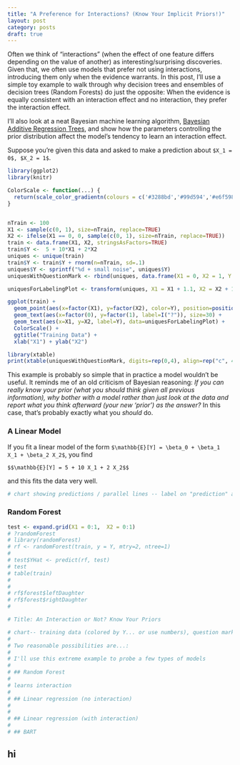 ```yaml
---
title: "A Preference for Interactions? (Know Your Implicit Priors!)"
layout: post
category: posts
draft: true
---
```


Often we think of "interactions" (when the effect of one feature differs depending on the value of another) as interesting/surprising discoveries. Given that, we often use models that prefer not using interactions, introducing them only when the evidence warrants. In this post, I'll use a simple toy example to walk through why decision trees and ensembles of decision trees (Random Forests) do just the opposite: When the evidence is equally consistent with an interaction effect and no interaction, they prefer the interaction effect.

I'll also look at a neat Bayesian machine learning algorithm, [Bayesian Additive Regression Trees](http://cran.r-project.org/web/packages/bartMachine/vignettes/bartMachine.pdf), and show how the parameters controlling the prior distribution affect the model's tendency to learn an interaction effect.

Suppose you're given this data and asked to make a prediction about `$X_1 = 0$, $X_2 = 1$`.

```r
library(ggplot2)
library(knitr)

ColorScale <- function(...) {
  return(scale_color_gradientn(colours = c('#3288bd','#99d594','#e6f598', '#fee08b', '#fc8d59', '#d53e4f'), na.value="lightgrey", ...))
}


nTrain <- 100
X1 <- sample(c(0, 1), size=nTrain, replace=TRUE)
X2 <- ifelse(X1 == 0, 0, sample(c(0, 1), size=nTrain, replace=TRUE))
train <- data.frame(X1, X2, stringsAsFactors=TRUE)
train$Y <-  5 + 10*X1 + 2*X2
uniques <- unique(train)
train$Y <- train$Y + rnorm(n=nTrain, sd=.1)
uniques$Y <- sprintf("%d + small noise", uniques$Y)
uniquesWithQuestionMark <- rbind(uniques, data.frame(X1 = 0, X2 = 1, Y = "?"))

uniquesForLabelingPlot <- transform(uniques, X1 = X1 + 1.1, X2 = X2 + 1.1)

ggplot(train) + 
  geom_point(aes(x=factor(X1), y=factor(X2), color=Y), position=position_jitter(.03, .03)) + 
  geom_text(aes(x=factor(0), y=factor(1), label=I("?")), size=30) +
  geom_text(aes(x=X1, y=X2, label=Y), data=uniquesForLabelingPlot) +
  ColorScale() + 
  ggtitle("Training Data") + 
  xlab("X1") + ylab("X2")

```

```r
library(xtable)
print(xtable(uniquesWithQuestionMark, digits=rep(0,4), align=rep("c", 4)), type="html", include.rownames=FALSE)
```

This example is probably so simple that in practice a model wouldn't be useful. It reminds me of an old criticism of Bayesian reasoning: *If you can really know your prior (what you should think given all previous information), why bother with a model rather than just look at the data and report what you think afterward (your new 'prior') as the answer?* In this case, that's probably exactly what you *should* do.

### A Linear Model

If you fit a linear model of the form `$\mathbb{E}[Y] = \beta_0 + \beta_1 X_1 + \beta_2 X_2$`, you find

`$$\mathbb{E}[Y] = 5 + 10 X_1 + 2 X_2$$`

and this fits the data very well. 

```r

# chart showing predictions / parallel lines -- label on "prediction" as "previously unseen"

```

### Random Forest




```r
test <- expand.grid(X1 = 0:1,  X2 = 0:1)
# ?randomForest
# library(randomForest)
# rf <- randomForest(train, y = Y, mtry=2, ntree=1)
# 
# test$YHat <- predict(rf, test)
# test
# table(train)
# 
# 
# rf$forest$leftDaughter
# rf$forest$rightDaughter
# 

# Title: An Interaction or Not? Know Your Priors

# chart-- training data (colored by Y... or use numbers), question mark where we don't have any
# 
# Two reasonable possibilities are...:
# 
# I'll use this extreme example to probe a few types of models 
# 
# ## Random Forest
# 
# learns interaction
# 
# ## Linear regression (no interaction)
# 
# 
# ## Linear regression (with interaction)
# 
# ## BART

```


## hi